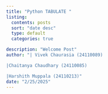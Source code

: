 ```yaml
---
title: "Python TABULATE "
listing:
  contents: posts
  sort: "date desc"
  type: default
  categories: true

description: "Welcome Post"
author: "| Vivek Chaurasia (24110089)

|Chaitanya Chaudhary (24110085)

|Harshith Muppala (24110213)"
date: "2/25/2025"
---
```

